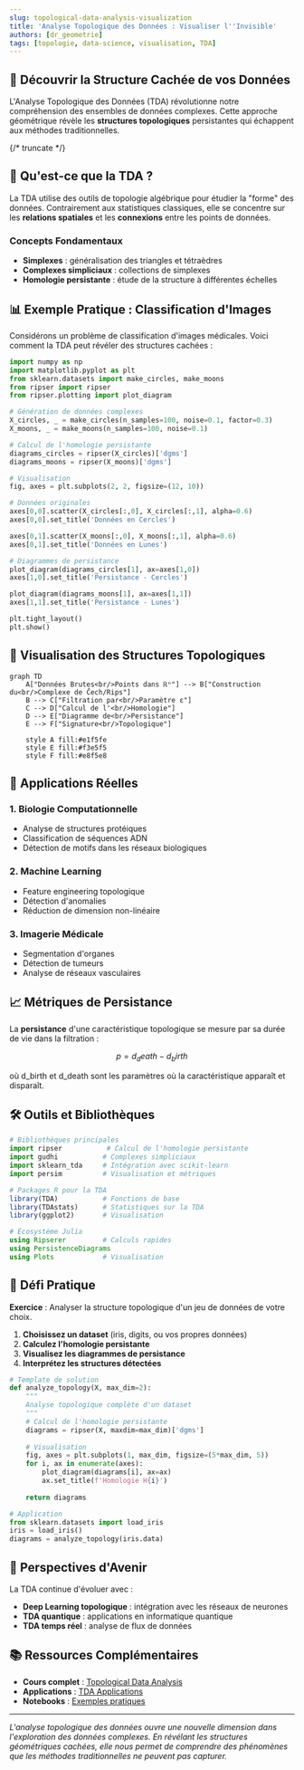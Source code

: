 ```yaml
---
slug: topological-data-analysis-visualization
title: 'Analyse Topologique des Données : Visualiser l''Invisible'
authors: [dr_geometrie]
tags: [topologie, data-science, visualisation, TDA]
---
```




<div className="math-container">

## 🌌 Découvrir la Structure Cachée de vos Données

L'Analyse Topologique des Données (TDA) révolutionne notre compréhension des ensembles de données complexes. Cette approche géométrique révèle les **structures topologiques** persistantes qui échappent aux méthodes traditionnelles.

</div>

{/* truncate */}

## 🎯 Qu'est-ce que la TDA ?

La TDA utilise des outils de topologie algébrique pour étudier la "forme" des données. Contrairement aux statistiques classiques, elle se concentre sur les **relations spatiales** et les **connexions** entre les points de données.

### Concepts Fondamentaux

- **Simplexes** : généralisation des triangles et tétraèdres
- **Complexes simpliciaux** : collections de simplexes
- **Homologie persistante** : étude de la structure à différentes échelles

## 📊 Exemple Pratique : Classification d'Images

Considérons un problème de classification d'images médicales. Voici comment la TDA peut révéler des structures cachées :

```python
import numpy as np
import matplotlib.pyplot as plt
from sklearn.datasets import make_circles, make_moons
from ripser import ripser
from ripser.plotting import plot_diagram

# Génération de données complexes
X_circles, _ = make_circles(n_samples=100, noise=0.1, factor=0.3)
X_moons, _ = make_moons(n_samples=100, noise=0.1)

# Calcul de l'homologie persistante
diagrams_circles = ripser(X_circles)['dgms']
diagrams_moons = ripser(X_moons)['dgms']

# Visualisation
fig, axes = plt.subplots(2, 2, figsize=(12, 10))

# Données originales
axes[0,0].scatter(X_circles[:,0], X_circles[:,1], alpha=0.6)
axes[0,0].set_title('Données en Cercles')

axes[0,1].scatter(X_moons[:,0], X_moons[:,1], alpha=0.6)
axes[0,1].set_title('Données en Lunes')

# Diagrammes de persistance
plot_diagram(diagrams_circles[1], ax=axes[1,0])
axes[1,0].set_title('Persistance - Cercles')

plot_diagram(diagrams_moons[1], ax=axes[1,1])
axes[1,1].set_title('Persistance - Lunes')

plt.tight_layout()
plt.show()
```

## 🔬 Visualisation des Structures Topologiques

```mermaid
graph TD
    A["Données Brutes<br/>Points dans ℝⁿ"] --> B["Construction du<br/>Complexe de Čech/Rips"]
    B --> C["Filtration par<br/>Paramètre ε"]
    C --> D["Calcul de l'<br/>Homologie"]
    D --> E["Diagramme de<br/>Persistance"]
    E --> F["Signature<br/>Topologique"]
    
    style A fill:#e1f5fe
    style E fill:#f3e5f5
    style F fill:#e8f5e8
```

## 🎨 Applications Réelles

### 1. **Biologie Computationnelle**
- Analyse de structures protéiques
- Classification de séquences ADN
- Détection de motifs dans les réseaux biologiques

### 2. **Machine Learning**
- Feature engineering topologique
- Détection d'anomalies
- Réduction de dimension non-linéaire

### 3. **Imagerie Médicale**
- Segmentation d'organes
- Détection de tumeurs
- Analyse de réseaux vasculaires

## 📈 Métriques de Persistance

La **persistance** d'une caractéristique topologique se mesure par sa durée de vie dans la filtration :

```math
p = d_death - d_birth
```

où d_birth et d_death sont les paramètres où la caractéristique apparaît et disparaît.

## 🛠️ Outils et Bibliothèques

<Tabs>
<TabItem value="python" label="Python">

```python
# Bibliothèques principales
import ripser           # Calcul de l'homologie persistante
import gudhi           # Complexes simpliciaux
import sklearn_tda     # Intégration avec scikit-learn
import persim          # Visualisation et métriques
```

</TabItem>
<TabItem value="r" label="R">

```r
# Packages R pour la TDA
library(TDA)           # Fonctions de base
library(TDAstats)      # Statistiques sur la TDA
library(ggplot2)       # Visualisation
```

</TabItem>
<TabItem value="julia" label="Julia">

```julia
# Écosystème Julia
using Ripserer         # Calculs rapides
using PersistenceDiagrams
using Plots            # Visualisation
```

</TabItem>
</Tabs>

## 🎯 Défi Pratique

**Exercice** : Analyser la structure topologique d'un jeu de données de votre choix.

1. **Choisissez un dataset** (iris, digits, ou vos propres données)
2. **Calculez l'homologie persistante**
3. **Visualisez les diagrammes de persistance**
4. **Interprétez les structures détectées**

```python
# Template de solution
def analyze_topology(X, max_dim=2):
    """
    Analyse topologique complète d'un dataset
    """
    # Calcul de l'homologie persistante
    diagrams = ripser(X, maxdim=max_dim)['dgms']
    
    # Visualisation
    fig, axes = plt.subplots(1, max_dim, figsize=(5*max_dim, 5))
    for i, ax in enumerate(axes):
        plot_diagram(diagrams[i], ax=ax)
        ax.set_title(f'Homologie H{i}')
    
    return diagrams

# Application
from sklearn.datasets import load_iris
iris = load_iris()
diagrams = analyze_topology(iris.data)
```

## 🔮 Perspectives d'Avenir

La TDA continue d'évoluer avec :
- **Deep Learning topologique** : intégration avec les réseaux de neurones
- **TDA quantique** : applications en informatique quantique
- **TDA temps réel** : analyse de flux de données

## 📚 Ressources Complémentaires

- **Cours complet** : [Topological Data Analysis](/docs/theory/topological_data_analysis)
- **Applications** : [TDA Applications](/docs/theory/tda_applications)
- **Notebooks** : [Exemples pratiques](https://github.com/Axle-Bucamp/docausorusTopologieExplained/tree/main/docs/notebooks/05_tda_homologie.ipynb)

---

*L'analyse topologique des données ouvre une nouvelle dimension dans l'exploration des données complexes. En révélant les structures géométriques cachées, elle nous permet de comprendre des phénomènes que les méthodes traditionnelles ne peuvent pas capturer.*

